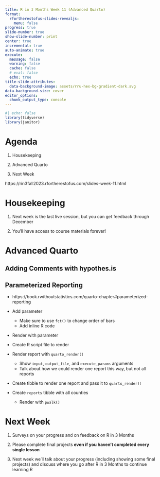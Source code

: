 ```yaml
---
title: R in 3 Months Week 11 (Advanced Quarto)
format:
  rfortherestofus-slides-revealjs:
    menu: false
progress: true
slide-number: true
show-slide-number: print
center: true
incremental: true
auto-animate: true
execute: 
  message: false
  warning: false
  cache: false
  # eval: false
  echo: true
title-slide-attributes:
  data-background-image: assets/rru-hex-bg-gradient-dark.svg
data-background-size: cover
editor_options: 
  chunk_output_type: console
---
```

  
```r
#| echo: false
library(tidyverse)
library(janitor)
```


# Agenda

1. Housekeeping

1. Advanced Quarto

1. Next Week

::: {.notes}
https://rin3fall2023.rfortherestofus.com/slides-week-11.html
:::
  
# Housekeeping
  
1. Next week is the last live session, but you can get feedback through December

1. You'll have access to course materials forever!

# Advanced Quarto {.inverse}

## Adding Comments with hypothes.is {.inverse}

## Parameterized Reporting {.inverse}

::: {.notes}
- https://book.rwithoutstatistics.com/quarto-chapter#parameterized-reporting

- Add parameter
  - Make sure to use `fct()` to change order of bars
  - Add inline R code
- Render with parameter
- Create R script file to render
- Render report with `quarto_render()`
  - Show `input`, `output_file`, and `execute_params` arguments
  - Talk about how we could render one report this way, but not all reports
- Create tibble to render one report and pass it to `quarto_render()`
- Create `reports` tibble with all counties
  - Render with `pwalk()`
:::
  
# Next Week

1. Surveys on your progress and on feedback on R in 3 Months
  
1. Please complete final projects **even if you haven't completed every single lesson**

1. Next week we'll talk about your progress (including showing some final projects) and discuss where you go after R in 3 Months to continue learning R


